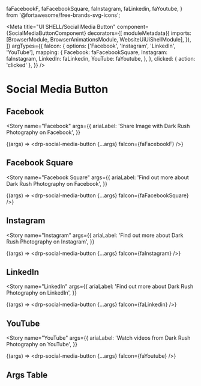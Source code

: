
  faFacebookF,
  faFacebookSquare,
  faInstagram,
  faLinkedin,
  faYoutube,
} from '@fortawesome/free-brands-svg-icons';


<Meta
  title="UI SHELL/Social Media Button"
  component={SocialMediaButtonComponent}
  decorators={[
    moduleMetadata({
      imports: [BrowserModule, BrowserAnimationsModule, WebsiteUiUiShellModule],
    }),
  ]}
  argTypes={{
    faIcon: {
      options: ['Facebook', 'Instagram', 'LinkedIn', 'YouTube'],
      mapping: {
        Facebook: faFacebookSquare,
        Instagram: faInstagram,
        LinkedIn: faLinkedin,
        YouTube: faYoutube,
      },
    },
    clicked: { action: 'clicked' },
  }}
/>

# Social Media Button

## Facebook

<Story
  name="Facebook"
  args={{
    ariaLabel: 'Share Image with Dark Rush Photography on Facebook',
  }}
>
  {(args) => <drp-social-media-button {...args} faIcon={faFacebookF} />}
</Story>

## Facebook Square

<Story
  name="Facebook Square"
  args={{
    ariaLabel: 'Find out more about Dark Rush Photography on Facebook',
  }}
>
  {(args) => <drp-social-media-button {...args} faIcon={faFacebookSquare} />}
</Story>

## Instagram

<Story
  name="Instagram"
  args={{
    ariaLabel: 'Find out more about Dark Rush Photography on Instagram',
  }}
>
  {(args) => <drp-social-media-button {...args} faIcon={faInstagram} />}
</Story>

## LinkedIn

<Story
  name="LinkedIn"
  args={{
    ariaLabel: 'Find out more about Dark Rush Photography on LinkedIn',
  }}
>
  {(args) => <drp-social-media-button {...args} faIcon={faLinkedin} />}
</Story>

## YouTube

<Story
  name="YouTube"
  args={{
    ariaLabel: 'Watch videos from Dark Rush Photography on YouTube',
  }}
>
  {(args) => <drp-social-media-button {...args} faIcon={faYoutube} />}
</Story>

## Args Table

<ArgsTable of={SocialMediaButtonComponent} />
